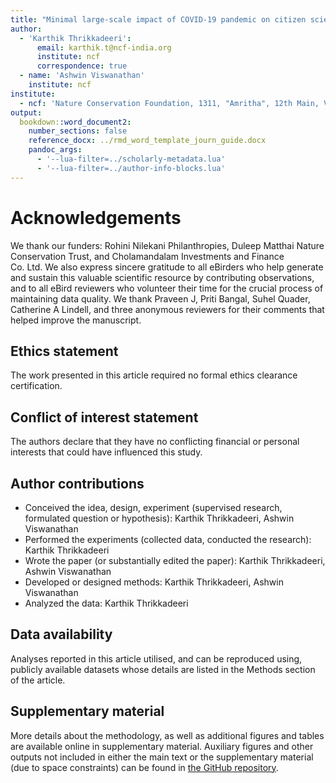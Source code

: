 ```yaml
---
title: "Minimal large-scale impact of COVID-19 pandemic on citizen science participation in India"
author: 
  - 'Karthik Thrikkadeeri':
      email: karthik.t@ncf-india.org
      institute: ncf
      correspondence: true
  - name: 'Ashwin Viswanathan'
    institute: ncf
institute:
  - ncf: 'Nature Conservation Foundation, 1311, "Amritha", 12th Main, Vijayanagar 1st Stage, Mysuru 570017, Karnataka, India'
output: 
  bookdown::word_document2:
    number_sections: false
    reference_docx: ../rmd_word_template_journ_guide.docx
    pandoc_args:
      - '--lua-filter=../scholarly-metadata.lua'
      - '--lua-filter=../author-info-blocks.lua'
---
```


# Acknowledgements

We thank our funders: Rohini Nilekani Philanthropies, Duleep Matthai Nature Conservation Trust, and Cholamandalam Investments and Finance Co. Ltd. We also express sincere gratitude to all eBirders who help generate and sustain this valuable scientific resource by contributing observations, and to all eBird reviewers who volunteer their time for the crucial process of maintaining data quality. We thank Praveen J, Priti Bangal, Suhel Quader, Catherine A Lindell, and three anonymous reviewers for their comments that helped improve the manuscript.

## Ethics statement

The work presented in this article required no formal ethics clearance certification.

## Conflict of interest statement

The authors declare that they have no conflicting financial or personal interests that could have influenced this study.

## Author contributions

-   Conceived the idea, design, experiment (supervised research, formulated question or hypothesis): Karthik Thrikkadeeri, Ashwin Viswanathan
-   Performed the experiments (collected data, conducted the research): Karthik Thrikkadeeri
-   Wrote the paper (or substantially edited the paper): Karthik Thrikkadeeri, Ashwin Viswanathan
-   Developed or designed methods: Karthik Thrikkadeeri, Ashwin Viswanathan
-   Analyzed the data: Karthik Thrikkadeeri

## Data availability

Analyses reported in this article utilised, and can be reproduced using, publicly available datasets whose details are listed in the Methods section of the article.

## Supplementary material

More details about the methodology, as well as additional figures and tables are available online in supplementary material. Auxiliary figures and other outputs not included in either the main text or the supplementary material (due to space constraints) can be found in [the GitHub repository](https://github.com/rikudoukarthik/covid-ebirding).
